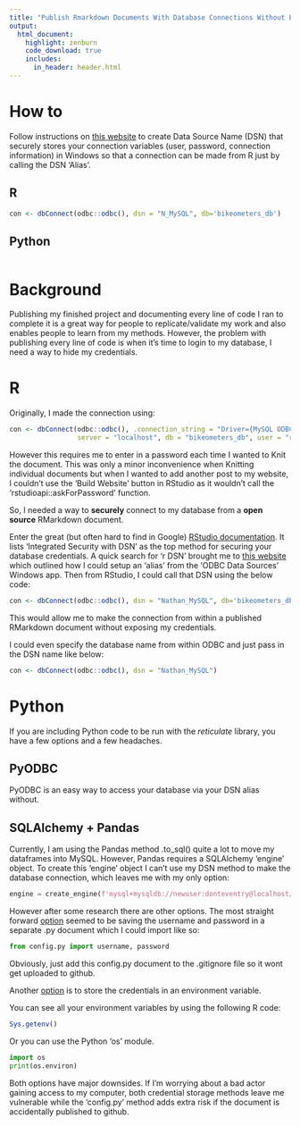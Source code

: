 ```yaml
---
title: "Publish Rmarkdown Documents With Database Connections Without Exposing Credentials"
output:
  html_document: 
    highlight: zenburn
    code_download: true
    includes:
      in_header: header.html
---
```

# How to

Follow instructions on [this website](https://www.r-bloggers.com/2018/05/setting-up-an-odbc-connection-with-ms-sql-server-on-windows/) to create Data Source Name (DSN) that securely stores your connection variables (user, password, connection information) in Windows so that a connection can be made from R just by calling the DSN 'Alias'.

## R

```r
con <- dbConnect(odbc::odbc(), dsn = "N_MySQL", db='bikeometers_db')
```

## Python

```python

```


# Background

Publishing my finished project and documenting every line of code I ran to complete it is a great way for people to replicate/validate my work and also enables people to learn from my methods. However, the problem with publishing every line of code is when it's time to login to my database, I need a way to hide my credentials. 

# R
Originally, I made the connection using:

```r
con <- dbConnect(odbc::odbc(), .connection_string = "Driver={MySQL ODBC 8.0 Unicode Driver};", 
                 server = "localhost", db = "bikeometers_db", user = "root", password = rstudioapi::askForPassword("Database password"))
```

However this requires me to enter in a password each time I wanted to Knit the document. This was only a minor inconvenience when Knitting individual documents but when I wanted to add another post to my website, I couldn't use the 'Build Website' button in RStudio as it wouldn't call the 'rstudioapi::askForPassword' function.

So, I needed a way to **securely** connect to my database from a **open source** RMarkdown document.  

Enter the great (but often hard to find in Google) [RStudio documentation](https://db.rstudio.com/best-practices/managing-credentials/). It lists 'Integrated Security with DSN' as the top method for securing your database credentials. A quick search for 'r DSN' brought me to [this website](https://www.r-bloggers.com/2018/05/setting-up-an-odbc-connection-with-ms-sql-server-on-windows/) which outlined how I could setup an 'alias' from the 'ODBC Data Sources' Windows app. Then from RStudio, I could call that DSN using the below code:

```r
con <- dbConnect(odbc::odbc(), dsn = "Nathan_MySQL", db='bikeometers_db')
```

This would allow me to make the connection from within a published RMarkdown document without exposing my credentials. 

I could even specify the database name from within ODBC and just pass in the DSN name like below:

```r
con <- dbConnect(odbc::odbc(), dsn = "Nathan_MySQL")
```

# Python
If you are including Python code to be run with the *reticulate* library, you have a few options and a few headaches. 

## PyODBC

PyODBC is an easy way to access your database via your DSN alias without.

## SQLAlchemy + Pandas

Currently, I am using the Pandas method .to_sql() quite a lot to move my dataframes into MySQL. However, Pandas requires a SQLAlchemy 'engine' object. To create this 'engine' object I can't use my DSN method to make the database connection, which leaves me with my only option: 

```python
engine = create_engine(f'mysql+mysqldb://newuser:donteventry@localhost/bikeometers_db', echo=False)
```

However after some research there are other options. The most straight forward [option](https://stackoverflow.com/a/2397905) seemed to be saving the username and password in a separate .py document which I could import like so:

```python
from config.py import username, password
```

Obviously, just add this config.py document to the .gitignore file so it wont get uploaded to github. 

Another [option](https://stackoverflow.com/a/30664318) is to store the credentials in an environment variable. 

You can see all your environment variables by using the following R code:
```r
Sys.getenv()
```

Or you can use the Python 'os' module.
```python
import os
print(os.environ)
```

Both options have major downsides. If I'm worrying about a bad actor gaining access to my computer, both credential storage methods leave me vulnerable while the 'config.py' method adds extra risk if the document is accidentally published to github. 
